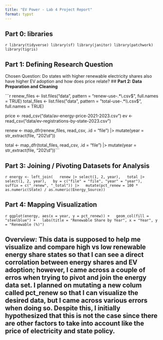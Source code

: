 ```yaml
---
title: "EV Power - Lab 4 Project Report"
format: typst
---
```

## **Part 0: libraries**

```r
library(tidyverse)
library(sf)
library(janitor)
library(patchwork)
library(tigris)```

## **Part 1:** **Defining Research Question**

Chosen Question: Do states with higher renewable electricity shares also have higher EV adoption and how does price relate?
## **Part 2: Data Preparation and Cleaning**

```r
renew_files <- list.files("data", pattern = "renew-use-.*\\.csv$", full.names = TRUE)
total_files <- list.files("data", pattern = "total-use-.*\\.csv$", full.names = TRUE)

price <- read_csv("data/av-energy-price-2021-2023.csv")
ev    <- read_csv("data/ev-registrations-by-state-2023.csv")

renew <- map_dfr(renew_files, read_csv, .id = "file") |>
  mutate(year = str_extract(file, "202\\d"))

total <- map_dfr(total_files, read_csv, .id = "file") |>
  mutate(year = str_extract(file, "202\\d"))```

## **Part 3: Joining / Pivoting Datasets for Analysis**

```r
energy <- left_join(
  renew |> select(1, 2, year),
  total |> select(1, 2, year),
  by = c("file" = "file", "year" = "year"),
  suffix = c("_renew", "_total")) |>
  mutate(pct_renew = 100 * as.numeric(State) / as.numeric(Energy_Source))```

## **Part 4: Mapping Visualization**

```r
ggplot(energy, aes(x = year, y = pct_renew)) +
  geom_col(fill = "steelblue") +
  labs(title = "Renewable Share by Year", x = "Year", y = "Renewable (%)")```

## Overview: This data is supposed to help me visualize and compare high vs low renewable energy share states so that I can see a direct corrolation between energy shares and EV adoption; however, I came across a couple of erros when trying to pivot and join the energy data set. I planned on mutating a new colum called pct_renew so that I can visualize the desired data, but I came across various errors when doing so. Despite this, I initially hypothesized that this is not the case since there are other factors to take into account like the price of electricity and state policy. 
